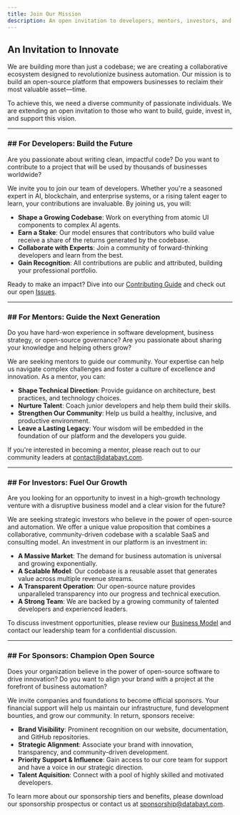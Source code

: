 ```yaml
---
title: Join Our Mission
description: An open invitation to developers, mentors, investors, and sponsors to help us build the future of business automation.
---
```


## An Invitation to Innovate

We are building more than just a codebase; we are creating a collaborative ecosystem designed to revolutionize business automation. Our mission is to build an open-source platform that empowers businesses to reclaim their most valuable asset—time.

To achieve this, we need a diverse community of passionate individuals. We are extending an open invitation to those who want to build, guide, invest in, and support this vision.

---

### ## For Developers: Build the Future

Are you passionate about writing clean, impactful code? Do you want to contribute to a project that will be used by thousands of businesses worldwide?

We invite you to join our team of developers. Whether you're a seasoned expert in AI, blockchain, and enterprise systems, or a rising talent eager to learn, your contributions are invaluable. By joining us, you will:

-   **Shape a Growing Codebase**: Work on everything from atomic UI components to complex AI agents.
-   **Earn a Stake**: Our model ensures that contributors who build value receive a share of the returns generated by the codebase.
-   **Collaborate with Experts**: Join a community of forward-thinking developers and learn from the best.
-   **Gain Recognition**: All contributions are public and attributed, building your professional portfolio.

Ready to make an impact? Dive into our [Contributing Guide](/docs/contribute) and check out our open [Issues](/docs/community/issues).

---

### ## For Mentors: Guide the Next Generation

Do you have hard-won experience in software development, business strategy, or open-source governance? Are you passionate about sharing your knowledge and helping others grow?

We are seeking mentors to guide our community. Your expertise can help us navigate complex challenges and foster a culture of excellence and innovation. As a mentor, you can:

-   **Shape Technical Direction**: Provide guidance on architecture, best practices, and technology choices.
-   **Nurture Talent**: Coach junior developers and help them build their skills.
-   **Strengthen Our Community**: Help us build a healthy, inclusive, and productive environment.
-   **Leave a Lasting Legacy**: Your wisdom will be embedded in the foundation of our platform and the developers you guide.

If you're interested in becoming a mentor, please reach out to our community leaders at [contact@databayt.com](mailto:contact@databayt.com).

---

### ## For Investors: Fuel Our Growth

Are you looking for an opportunity to invest in a high-growth technology venture with a disruptive business model and a clear vision for the future?

We are seeking strategic investors who believe in the power of open-source and automation. We offer a unique value proposition that combines a collaborative, community-driven codebase with a scalable SaaS and consulting model. An investment in our platform is an investment in:

-   **A Massive Market**: The demand for business automation is universal and growing exponentially.
-   **A Scalable Model**: Our codebase is a reusable asset that generates value across multiple revenue streams.
-   **A Transparent Operation**: Our open-source nature provides unparalleled transparency into our progress and technical execution.
-   **A Strong Team**: We are backed by a growing community of talented developers and experienced leaders.

To discuss investment opportunities, please review our [Business Model](/docs/business/earning) and contact our leadership team for a confidential discussion.

---

### ## For Sponsors: Champion Open Source

Does your organization believe in the power of open-source software to drive innovation? Do you want to align your brand with a project at the forefront of business automation?

We invite companies and foundations to become official sponsors. Your financial support will help us maintain our infrastructure, fund development bounties, and grow our community. In return, sponsors receive:

-   **Brand Visibility**: Prominent recognition on our website, documentation, and GitHub repositories.
-   **Strategic Alignment**: Associate your brand with innovation, transparency, and community-driven development.
-   **Priority Support & Influence**: Gain access to our core team for support and have a voice in our strategic direction.
-   **Talent Aquisition**: Connect with a pool of highly skilled and motivated developers.

To learn more about our sponsorship tiers and benefits, please download our sponsorship prospectus or contact us at [sponsorship@databayt.com](mailto:sponsorship@databayt.com).
